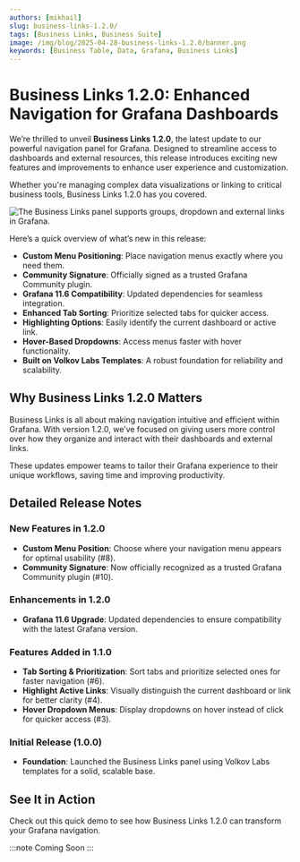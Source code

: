 ```yaml
---
authors: [mikhail]
slug: business-links-1.2.0/
tags: [Business Links, Business Suite]
image: /img/blog/2025-04-28-business-links-1.2.0/banner.png
keywords: [Business Table, Data, Grafana, Business Links]
---
```



# Business Links 1.2.0: Enhanced Navigation for Grafana Dashboards

We’re thrilled to unveil **Business Links 1.2.0**, the latest update to our powerful navigation panel for Grafana. Designed to streamline access to dashboards and external resources, this release introduces exciting new features and improvements to enhance user experience and customization.

Whether you're managing complex data visualizations or linking to critical business tools, Business Links 1.2.0 has you covered.

<Image
  title="The Business Links panel supports groups, dropdown and external links in Grafana."
  src="/img/blog/2025-04-28-business-links-1.2.0/panel.png"
/>

Here’s a quick overview of what’s new in this release:

- **Custom Menu Positioning**: Place navigation menus exactly where you need them.
- **Community Signature**: Officially signed as a trusted Grafana Community plugin.
- **Grafana 11.6 Compatibility**: Updated dependencies for seamless integration.
- **Enhanced Tab Sorting**: Prioritize selected tabs for quicker access.
- **Highlighting Options**: Easily identify the current dashboard or active link.
- **Hover-Based Dropdowns**: Access menus faster with hover functionality.
- **Built on Volkov Labs Templates**: A robust foundation for reliability and scalability.

## Why Business Links 1.2.0 Matters

Business Links is all about making navigation intuitive and efficient within Grafana. With version 1.2.0, we’ve focused on giving users more control over how they organize and interact with their dashboards and external links.

These updates empower teams to tailor their Grafana experience to their unique workflows, saving time and improving productivity.

## Detailed Release Notes

### New Features in 1.2.0

- **Custom Menu Position**: Choose where your navigation menu appears for optimal usability (#8).
- **Community Signature**: Now officially recognized as a trusted Grafana Community plugin (#10).

### Enhancements in 1.2.0

- **Grafana 11.6 Upgrade**: Updated dependencies to ensure compatibility with the latest Grafana version.

### Features Added in 1.1.0

- **Tab Sorting & Prioritization**: Sort tabs and prioritize selected ones for faster navigation (#6).
- **Highlight Active Links**: Visually distinguish the current dashboard or link for better clarity (#4).
- **Hover Dropdown Menus**: Display dropdowns on hover instead of click for quicker access (#3).

### Initial Release (1.0.0)

- **Foundation**: Launched the Business Links panel using Volkov Labs templates for a solid, scalable base.

## See It in Action

Check out this quick demo to see how Business Links 1.2.0 can transform your Grafana navigation.

:::note Coming Soon
:::

<GettingStarted />

<Feedback />
